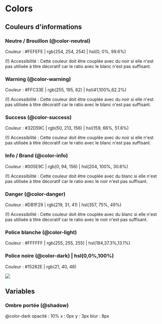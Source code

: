 
<Meta title="Style/Colors" />

# Colors

## Couleurs d'informations

### Neutre / Brouillon (@color-neutral)

Couleur : #FEFEFE | rgb(254, 254, 254) | hsl(0, 0%, 99.6%)

(!) Accessibilité : Cette couleur doit être couplée avec du noir si elle n'est pas utilisée à titre décoratif car le ratio avec le blanc n'est pas suffisant.

### Warning (@color-warning)

Couleur : #FFC33E | rgb(255, 195, 62) | hsl(41,100%,62.2%)

(!) Accessibilité : Cette couleur doit être couplée avec du noir si elle n'est pas utilisée à titre décoratif car le ratio avec le blanc n'est pas suffisant.

### Success (@color-success)

Couleur : #32D59C | rgb(50, 213, 156) | hsl(159, 66%, 51.6%)

(!) Accessibilité : Cette couleur doit être couplée avec du noir si elle n'est pas utilisée à titre décoratif car le ratio avec le blanc n'est pas suffisant.

### Info / Brand (@color-info)

Couleur : #005E9C | rgb(0, 94, 156) | hsl(204, 100%, 30.6%)

(!) Accessibilité : Cette couleur doit être couplée avec du blanc si elle n'est pas utilisée à titre décoratif car le ratio avec le noir n'est pas suffisant.

### Danger (@color-danger)

Couleur : #DB1F29 | rgb(219, 31, 41) | hsl(357, 75%, 49%)

(!) Accessibilité : Cette couleur doit être couplée avec du blanc si elle n'est pas utilisée à titre décoratif car le ratio avec le noir n'est pas suffisant.

### Police blanche (@color-light)

Couleur : #FFFFFF | rgb(255, 255, 255) | hsl(194,37.3%,13.1%)

### Police noire (@color-dark) | hsl(0,0%,100%)

Couleur : #15282E | rgb(21, 40, 46)

![](./stories/img/colors/info-colors.png)

## Variables

### Ombre portée (@shadow)

@color-dark
opacité : 10%
x : 0px
y : 3px
blur : 8px
